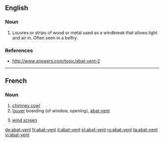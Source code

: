 ==English==

===Noun===
{{en-noun}}

# {{architecture}} Louvres or strips of wood or metal used as a windbreak that allows light and air in.  Often seen in a belfry.

===References===
*http://www.answers.com/topic/abat-vent-2

----

==French==

===Noun===
{{infl|fr|noun|g=m|plural|abat-vent|head=[[abat]]-[[vent]]}}

# [[chimney cowl]]
# [[louver]] boarding (of window, opening), [[#English|abat-vent]]
# {{agriculture|lang=fr}} [[wind screen]]

[[de:abat-vent]]
[[fr:abat-vent]]
[[it:abat-vent]]
[[pl:abat-vent]]
[[ru:abat-vent]]
[[ta:abat-vent]]
[[vi:abat-vent]]